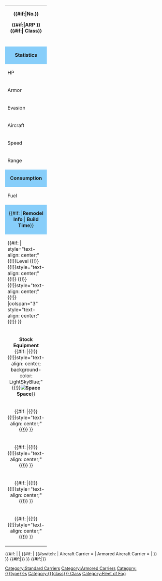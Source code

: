 {|style="border: 1px solid lightblue; {{border-radius|15px}}; width: 345px;"
|-
| colspan="4" style="text-align: center; {{border-radius|15px}}; background-color: {{{color|}}};"|<p style="font-size:20px">'''{{{name|Name?}}}'''</p>
<p style="font-size:15px">'''{{#if:{{{id|}}}|No.{{{id}}}}} {{{japanesename|}}}'''</p>
<p>'''{{#if:{{{fog|}}}|ARP&nbsp;}}{{#if:{{{class|}}}|{{{class}}} Class}} {{{type|}}}'''</p>
|-
| align=center colspan="4"  |{{{image|}}}
|-
| colspan="4" style="text-align: center; {{border-radius|15px}}; background-color: LightSkyBlue;"|'''Statistics'''
|-
| style="width: 90px;"|{{HP}} HP
|width="80px"|'''{{{hp|no data}}}'''
| style="width: 86px;"|{{Firepower}} Firepower
|'''{{{firepower|no data}}}'''
|-
| style="width: 90px;"|{{Armor}} Armor
|width="80px"|'''{{{armor|no data}}}'''
| style="width: 86px;"|{{Torpedo}} Torpedo
|'''{{{torpedo|no data}}}'''
|-
| style="width: 90px;"|{{Evasion}} Evasion
|width="80px"|'''{{{evasion|no data}}}'''
| style="width: 86px;"|{{AA}} AA
|'''{{{AA|no data}}}'''
|-
| style="width: 90px;"|{{Aircraft}} Aircraft
|width="80px"|'''{{{aircraft|no data}}}'''
| style="width: 86px;"|{{ASW}} ASW
|'''{{{ASW|no data}}}'''
|-
| style="width: 90px;"|{{Speed}} Speed
|width="80px"|'''{{{speed|no data}}}'''
| style="width: 60px;"|{{LOS}} LOS
|'''{{{LOS|no data}}}'''
|-
| style="width: 90px;"|{{Range}} Range
|width="80px"|'''{{{range|no data}}}'''
| style="width: 86px;"|{{Luck}} Luck
|'''{{{luck|no data}}}'''
|-
| colspan="4" style="text-align: center; {{border-radius|15px}}; background-color: LightSkyBlue;"|'''Consumption'''
|-
| {{Fuel}}Fuel
| '''{{{fuel|no data}}}'''
| {{Ammo}}Ammo
| '''{{{ammo|no data}}}'''
|-
| colspan="3" style="text-align: center; {{border-radius|15px}}; background-color: LightSkyBlue;"|{{#if: {{{remodelLv|}}} |'''Remodel Info''' | '''Build Time'''}}
|style="text-align: center; {{border-radius|15px}}; background-color: LightSkyBlue;" | '''Slots'''
|- 
| {{#if: {{{remodelLv|}}} | style="text-align: center;"{{!}}Level '''{{{remodelLv|??}}}''' {{!}}{{!}}style="text-align: center;"{{!}}{{Ammo}}'''{{{remodelAmmo|no data}}}''' {{!}}{{!}}style="text-align: center;"{{!}}{{Steel}}'''{{{remodelSteel|no data}}}''' |colspan="3" style="text-align: center;"{{!}}{{{time|Unbuildable}}} }}
| align=center |{{{slot|no data}}}
|-
| colspan="{{#if: {{{space1|}}} |3|4}}" style="text-align: center; {{border-radius|15px}} background-color: LightSkyBlue;"|'''Stock Equipment''' {{#if: {{{space1|}}} |{{!}}{{!}}style="text-align: center; {{border-radius|15px}} background-color: LightSkyBlue;"{{!}}'''[[File:icon Aircraft.png|Space]]Space'''}}
|-
|align=center colspan="{{#if: {{{space1|}}} |3|4}}" |{{{slot1|no data}}} {{#if: {{{space1|}}} |{{!}}{{!}}style="text-align: center;"{{!}}{{{space1|-}}} }}
|-
|align=center colspan="{{#if: {{{space1|}}} |3|4}}" |{{{slot2|no data}}} {{#if: {{{space1|}}} |{{!}}{{!}}style="text-align: center;"{{!}}{{{space2|-}}} }}
|-
|align=center colspan="{{#if: {{{space1|}}} |3|4}}" |{{{slot3|no data}}} {{#if: {{{space1|}}} |{{!}}{{!}}style="text-align: center;"{{!}}{{{space3|-}}} }}
|-
|align=center colspan="{{#if: {{{space1|}}} |3|4}}" |{{{slot4|no data}}} {{#if: {{{space1|}}} |{{!}}{{!}}style="text-align: center;"{{!}}{{{space4|-}}} }}
|}
<includeonly>
{{#if: {{NAMESPACE}} | | {{#if:{{{type|}}} | {{#switch:{{{type}}} | Aircraft Carrier = [[Category:Standard Carriers]] | Armored Aircraft Carrier = [[Category:Armored Carriers]] | [[Category:{{{type}}}s]]}} }}
{{#if:{{{class|}}}|[[Category:{{{class}}} Class]]}} }}
{{#if:{{{fog|}}}|[[Category:Fleet of Fog]]}}
</includeonly>
<noinclude><!--PLEASE DO NOT ADD DOCUMENTATION/CATEGORIES/INTERWIKIS HERE-->
{{Documentation}}
<!--MAKE ADDITIONS TO THE /doc SUBPAGE INSTEAD, THANKS--></noinclude>